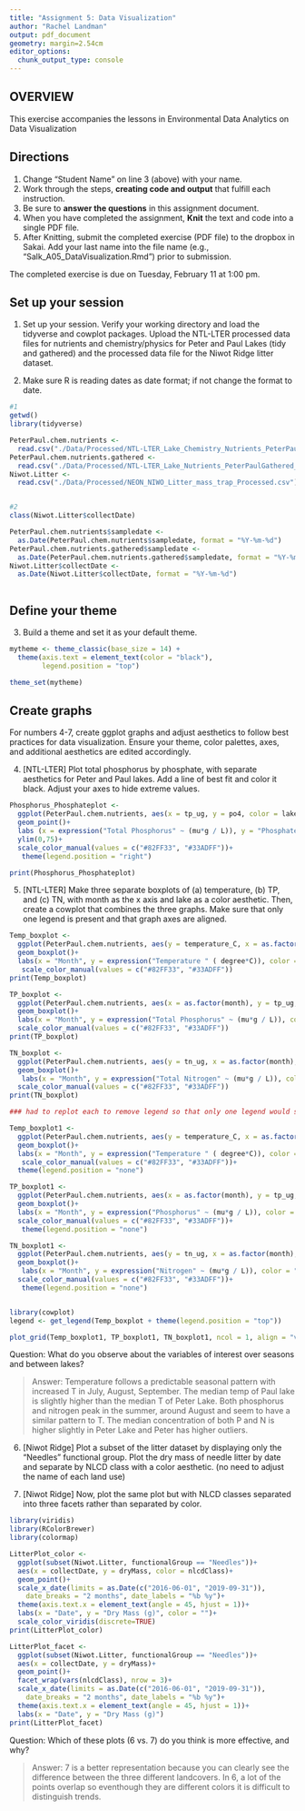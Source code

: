 ```yaml
---
title: "Assignment 5: Data Visualization"
author: "Rachel Landman"
output: pdf_document
geometry: margin=2.54cm
editor_options: 
  chunk_output_type: console
---
```


## OVERVIEW

This exercise accompanies the lessons in Environmental Data Analytics on Data Visualization 

## Directions
1. Change "Student Name" on line 3 (above) with your name.
3. Work through the steps, **creating code and output** that fulfill each instruction.
4. Be sure to **answer the questions** in this assignment document.
6. When you have completed the assignment, **Knit** the text and code into a single PDF file.
8. After Knitting, submit the completed exercise (PDF file) to the dropbox in Sakai. Add your last name into the file name (e.g., "Salk_A05_DataVisualization.Rmd") prior to submission.

The completed exercise is due on Tuesday, February 11 at 1:00 pm.



## Set up your session 
1. Set up your session. Verify your working directory and load the tidyverse and cowplot packages. Upload the NTL-LTER processed data files for nutrients and chemistry/physics for Peter and Paul Lakes (tidy and gathered) and the processed data file for the Niwot Ridge litter dataset. 

2. Make sure R is reading dates as date format; if not change the format to date.

```r
#1 
getwd()
library(tidyverse)

PeterPaul.chem.nutrients <-
  read.csv("./Data/Processed/NTL-LTER_Lake_Chemistry_Nutrients_PeterPaul_Processed.csv")
PeterPaul.chem.nutrients.gathered <-
  read.csv("./Data/Processed/NTL-LTER_Lake_Nutrients_PeterPaulGathered_Processed.csv")
Niwot.Litter <-
  read.csv("./Data/Processed/NEON_NIWO_Litter_mass_trap_Processed.csv")


#2
class(Niwot.Litter$collectDate)

PeterPaul.chem.nutrients$sampledate <- 
  as.Date(PeterPaul.chem.nutrients$sampledate, format = "%Y-%m-%d")
PeterPaul.chem.nutrients.gathered$sampledate <- 
  as.Date(PeterPaul.chem.nutrients.gathered$sampledate, format = "%Y-%m-%d")
Niwot.Litter$collectDate <- 
  as.Date(Niwot.Litter$collectDate, format = "%Y-%m-%d")



```
## Define your theme
3. Build a theme and set it as your default theme.

```r

mytheme <- theme_classic(base_size = 14) +
  theme(axis.text = element_text(color = "black"), 
        legend.position = "top")

theme_set(mytheme) 

```

## Create graphs
For numbers 4-7, create ggplot graphs and adjust aesthetics to follow best practices for data visualization. Ensure your theme, color palettes, axes, and additional aesthetics are edited accordingly.

4. [NTL-LTER] Plot total phosphorus by phosphate, with separate aesthetics for Peter and Paul lakes. Add a line of best fit and color it black. Adjust your axes to hide extreme values.

```r

Phosphorus_Phosphateplot <-
  ggplot(PeterPaul.chem.nutrients, aes(x = tp_ug, y = po4, color = lakename))+
  geom_point()+
  labs (x = expression("Total Phosphorus" ~ (mu*g / L)), y = "Phosphate", color = "")+
  ylim(0,75)+
  scale_color_manual(values = c("#82FF33", "#33ADFF"))+
   theme(legend.position = "right")

print(Phosphorus_Phosphateplot)


```


5. [NTL-LTER] Make three separate boxplots of (a) temperature, (b) TP, and (c) TN, with month as the x axis and lake as a color aesthetic. Then, create a cowplot that combines the three graphs. Make sure that only one legend is present and that graph axes are aligned.

```r

Temp_boxplot <-
  ggplot(PeterPaul.chem.nutrients, aes(y = temperature_C, x = as.factor(month), color = lakename))+
  geom_boxplot()+
  labs(x = "Month", y = expression("Temperature " ( degree*C)), color = "")+
   scale_color_manual(values = c("#82FF33", "#33ADFF"))
print(Temp_boxplot)

TP_boxplot <-
  ggplot(PeterPaul.chem.nutrients, aes(x = as.factor(month), y = tp_ug, color = lakename))+
  geom_boxplot()+
  labs(x = "Month", y = expression("Total Phosphorus" ~ (mu*g / L)), color = "")+
  scale_color_manual(values = c("#82FF33", "#33ADFF"))
print(TP_boxplot)

TN_boxplot <- 
  ggplot(PeterPaul.chem.nutrients, aes(y = tn_ug, x = as.factor(month), color = lakename))+
  geom_boxplot()+
   labs(x = "Month", y = expression("Total Nitrogen" ~ (mu*g / L)), color = "")+
  scale_color_manual(values = c("#82FF33", "#33ADFF"))
print(TN_boxplot)

### had to replot each to remove legend so that only one legend would show in cowplot 

Temp_boxplot1 <-
  ggplot(PeterPaul.chem.nutrients, aes(y = temperature_C, x = as.factor(month), color = lakename))+
  geom_boxplot()+
  labs(x = "Month", y = expression("Temperature " ( degree*C)), color = "")+
   scale_color_manual(values = c("#82FF33", "#33ADFF"))+
  theme(legend.position = "none")

TP_boxplot1 <-
  ggplot(PeterPaul.chem.nutrients, aes(x = as.factor(month), y = tp_ug, color = lakename))+
  geom_boxplot()+
  labs(x = "Month", y = expression("Phosphorus" ~ (mu*g / L)), color = "")+
  scale_color_manual(values = c("#82FF33", "#33ADFF"))+
   theme(legend.position = "none")

TN_boxplot1 <- 
  ggplot(PeterPaul.chem.nutrients, aes(y = tn_ug, x = as.factor(month), color = lakename))+
  geom_boxplot()+
   labs(x = "Month", y = expression("Nitrogen" ~ (mu*g / L)), color = "")+
  scale_color_manual(values = c("#82FF33", "#33ADFF"))+
   theme(legend.position = "none")


library(cowplot)
legend <- get_legend(Temp_boxplot + theme(legend.position = "top"))

plot_grid(Temp_boxplot1, TP_boxplot1, TN_boxplot1, ncol = 1, align = "v", axis = "ltb", legend)

```

Question: What do you observe about the variables of interest over seasons and between lakes? 

> Answer: Temperature follows a predictable seasonal pattern with
increased T in July, August, September. The median temp of Paul lake is
slightly higher than the median T of Peter Lake. Both phosphorus and nitrogen peak in the summer, around August and seem to have a similar pattern to T. The median concentration of both P and N is higher slightly in Peter Lake and Peter has higher outliers. 

6. [Niwot Ridge] Plot a subset of the litter dataset by displaying only the "Needles" functional group. Plot the dry mass of needle litter by date and separate by NLCD class with a color aesthetic. (no need to adjust the name of each land use)

7. [Niwot Ridge] Now, plot the same plot but with NLCD classes separated into three facets rather than separated by color. 

```r

library(viridis)
library(RColorBrewer)
library(colormap)

LitterPlot_color <-
  ggplot(subset(Niwot.Litter, functionalGroup == "Needles"))+
  aes(x = collectDate, y = dryMass, color = nlcdClass)+
  geom_point()+
  scale_x_date(limits = as.Date(c("2016-06-01", "2019-09-31")), 
    date_breaks = "2 months", date_labels = "%b %y")+
  theme(axis.text.x = element_text(angle = 45, hjust = 1))+
  labs(x = "Date", y = "Dry Mass (g)", color = "")+
  scale_color_viridis(discrete=TRUE)
print(LitterPlot_color)

LitterPlot_facet <-
  ggplot(subset(Niwot.Litter, functionalGroup == "Needles"))+
  aes(x = collectDate, y = dryMass)+
  geom_point()+
  facet_wrap(vars(nlcdClass), nrow = 3)+
  scale_x_date(limits = as.Date(c("2016-06-01", "2019-09-31")), 
    date_breaks = "2 months", date_labels = "%b %y")+
  theme(axis.text.x = element_text(angle = 45, hjust = 1))+
  labs(x = "Date", y = "Dry Mass (g)")
print(LitterPlot_facet)

```

Question: Which of these plots (6 vs. 7) do you think is more effective, and why? 

> Answer: 7 is a better representation because you can clearly see the difference between the three different landcovers. In 6, a lot of the points overlap so eventhough they are different colors it is difficult to distinguish trends. 